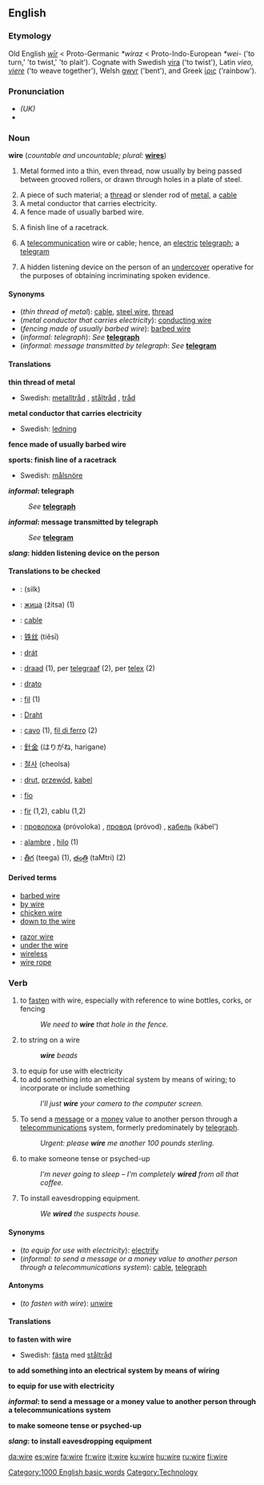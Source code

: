 ==English==
{{wikipedia}}

===Etymology===
Old English ''[[wir#Old English|wīr]]'' < Proto-Germanic ''*wiraz'' < Proto-Indo-European ''*wei-'' ('to turn,' 'to twist,' 'to plait'). Cognate with Swedish [[vira]] ('to twist'), Latin ''vieo, [[viere]]'' ('to weave together'), Welsh [[gwyr]] ('bent'), and Greek [[ίρις]] ('rainbow').

===Pronunciation===
*''(UK)'' {{IPA|/waɪə/}}
*{{audio|en-us-wire.ogg|Audio (US)}}

===Noun===
'''wire''' (''countable and uncountable; plural:'' '''[[wires]]''')

# {{uncountable}} Metal formed into a thin, even thread, now usually by being passed between grooved rollers, or drawn through holes in a plate of steel.
# A piece of such material; a [[thread]] or slender rod of [[metal]], a [[cable]]
# A metal conductor that carries electricity.
# A fence made of usually barbed wire.
# {{sports}} A finish line of a racetrack.
# {{informal}} A [[telecommunication]] wire or cable; hence, an [[electric]] [[telegraph]]; a [[telegram]]
# {{slang}} A hidden listening device on the person of an [[undercover]] operative for the purposes of obtaining incriminating spoken evidence.

====Synonyms====
*(''thin thread of metal''): [[cable]], [[steel wire]], [[thread]]
*(''metal conductor that carries electricity''): [[conducting wire]]
*(''fencing made of usually barbed wire''): [[barbed wire]]
*(''informal: telegraph''): ''See'' '''[[telegraph]]'''
*(''informal: message transmitted by telegraph'': ''See'' '''[[telegram]]'''

====Translations====

'''thin thread of metal'''
{{top}}
{{mid}}
*Swedish: [[metalltråd]] {{c}}, [[ståltråd]] {{c}}, [[tråd]] {{c}}
{{bottom}}

'''metal conductor that carries electricity'''
{{top}}
{{mid}}
*Swedish: [[ledning]] {{c}}
{{bottom}}

'''fence made of usually barbed wire'''
{{top}}
{{mid}}
{{bottom}}

'''sports: finish line of a racetrack'''
{{top}}
{{mid}}
*Swedish: [[målsnöre]] {{n}}
{{bottom}}

'''''informal'': telegraph'''
:''See'' '''[[telegraph]]'''

'''''informal'': message transmitted by telegraph'''
:''See'' '''[[telegram]]'''

'''''slang'': hidden listening device on the person'''
{{top}}
{{mid}}
{{bottom}}

====Translations to be checked====
{{checktrans}}
{{top}}
*{{ttbc|Arabic}}: {{ARchar|[[سلك]]}} (silk)
*{{ttbc|Bulgarian}}: [[жица]] (žitsa) {{f}} (1)
*{{ttbc|Catalan}}: [[cable#Catalan|cable]] {{m}} 
*{{ttbc|Chinese}}: [[铁丝]] (tiěsī)
*{{ttbc|Czech}}: [[drát]] {{m}}
*{{ttbc|Dutch}}: [[draad]] {{m}} (1), per [[telegraaf]] {{m}} (2), per [[telex]] {{m}} (2)
*{{ttbc|Esperanto}}: [[drato]]
*{{ttbc|French}}: [[fil]] {{m}} (1)
*{{ttbc|German}}: [[Draht]]
*{{ttbc|Italian}}: [[cavo]] {{m}} (1), [[fil di ferro]] (2)
{{mid}}
*{{ttbc|Japanese}}: [[針金]] (はりがね, harigane)
*{{ttbc|Korean}}: [[철사]] (cheolsa)
*{{ttbc|Polish}}: [[drut]], [[przewód]], [[kabel]] {{m}}
*{{ttbc|Portuguese}}: [[fio]] {{m}}
*{{ttbc|Romanian}}: [[fir]] {{n}} (1,2), cablu {{n}} (1,2)
*{{ttbc|Russian}}: [[проволока]] (próvoloka) {{f}}, [[провод]] (próvod) {{m}}, [[кабель]] (kábel’) {{m}}
*{{ttbc|Spanish}}: [[alambre]] {{m}}, [[hilo]] {{m}} (1)
*{{ttbc|Telugu}}: [[తీగ]] (teega) (1), [[తంత్రి]] (taMtri) (2)
{{bottom}}

====Derived terms====
{{top2}}
*[[barbed wire]]
*[[by wire]]
*[[chicken wire]]
*[[down to the wire]]
{{mid2}}
*[[razor wire]]
*[[under the wire]]
*[[wireless]]
*[[wire rope]]
{{bottom}}

===Verb===
{{en-verb|wire|wires|wired|wiring}}

# to [[fasten]] with wire, especially with reference to wine bottles, corks, or fencing
#:''We need to '''wire''' that hole in the fence.''
# to string on a wire
#:'''''wire''' beads''
# to equip for use with electricity
# to add something into an electrical system by means of wiring; to incorporate or include something
#:''I'll just '''wire''' your camera to the computer screen.''
#{{informal}} To send a [[message]] or a [[money]] value to another person through a [[telecommunications]] system, formerly predominately by [[telegraph]].
#:''Urgent: please '''wire''' me another 100 pounds sterling.''
# to make someone tense or psyched-up
#:''I'm never going to sleep – I'm completely '''wired''' from all that coffee.''
# {{slang}} To install eavesdropping equipment.
#:''We '''wired''' the suspects house.''

====Synonyms====
*(''to equip for use with electricity''): [[electrify]]
*(''informal: to send a message or a money value to another person through a telecommunications system''): [[cable]], [[telegraph]]

====Antonyms====
*(''to fasten with wire''): [[unwire]]

====Translations====

'''to fasten with wire'''
{{top}}
{{mid}}
*Swedish: [[fästa]] med [[ståltråd]]
{{bottom}}

'''to add something into an electrical system by means of wiring'''
{{top}}
{{mid}}
{{bottom}}

'''to equip for use with electricity'''
{{top}}
{{mid}}
{{bottom}}

'''''informal'': to send a message or a money value to another person through a telecommunications system'''
{{top}}
{{mid}}
{{bottom}}

'''to make someone tense or psyched-up'''
{{top}}
{{mid}}
{{bottom}}

'''''slang'': to install eavesdropping equipment'''
{{top}}
{{mid}}
{{bottom}}

[[Category:1000 English basic words]]
[[Category:Technology]]

[[da:wire]]
[[es:wire]]
[[fa:wire]]
[[fr:wire]]
[[it:wire]]
[[ku:wire]]
[[hu:wire]]
[[ru:wire]]
[[fi:wire]]